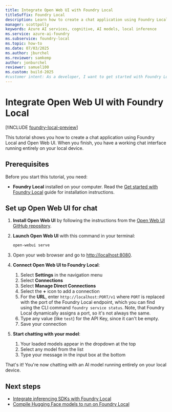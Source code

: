 ```yaml
---
title: Integrate Open Web UI with Foundry Local
titleSuffix: Foundry Local
description: Learn how to create a chat application using Foundry Local and Open Web UI
manager: scottpolly
keywords: Azure AI services, cognitive, AI models, local inference
ms.service: azure-ai-foundry
ms.subservice: foundry-local
ms.topic: how-to
ms.date: 07/03/2025
ms.author: jburchel
ms.reviewer: samkemp
author: jonburchel
reviewer: samuel100
ms.custom: build-2025
#customer intent: As a developer, I want to get started with Foundry Local so that I can run AI models locally.
---
```


# Integrate Open Web UI with Foundry Local

[!INCLUDE [foundry-local-preview](./../includes/foundry-local-preview.md)]

This tutorial shows you how to create a chat application using Foundry Local and Open Web UI. When you finish, you have a working chat interface running entirely on your local device.

## Prerequisites

Before you start this tutorial, you need:

- **Foundry Local** installed on your computer. Read the [Get started with Foundry Local](../get-started.md) guide for installation instructions.

## Set up Open Web UI for chat

1. **Install Open Web UI** by following the instructions from the [Open Web UI GitHub repository](https://github.com/open-webui/open-webui).

2. **Launch Open Web UI** with this command in your terminal:

   ```bash
   open-webui serve
   ```

3. Open your web browser and go to [http://localhost:8080](http://localhost:8080).

4. **Connect Open Web UI to Foundry Local**:

   1. Select **Settings** in the navigation menu
   2. Select **Connections**
   3. Select **Manage Direct Connections**
   4. Select the **+** icon to add a connection
   5. For the **URL**, enter `http://localhost:PORT/v1` where `PORT` is replaced with the port of the Foundry Local endpoint, which you can find using the CLI command `foundry service status`. Note, that Foundry Local dynamically assigns a port, so it's not always the same.
   6. Type any value (like `test`) for the API Key, since it can't be empty.
   7. Save your connection

5. **Start chatting with your model**:
   1. Your loaded models appear in the dropdown at the top
   2. Select any model from the list
   3. Type your message in the input box at the bottom

That's it! You're now chatting with an AI model running entirely on your local device.

## Next steps

- [Integrate inferencing SDKs with Foundry Local](how-to-integrate-with-inference-sdks.md)
- [Compile Hugging Face models to run on Foundry Local](../how-to/how-to-compile-hugging-face-models.md)
